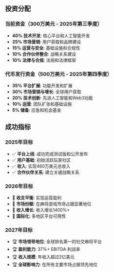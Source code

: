 ## 投资分配

### 当前资金（300万美元 - 2025年第三季度）
- **40% 技术开发**: 核心平台和人工智能开发
- **25% 市场营销**: 用户获取和品牌建设
- **15% 运营与安全**: 基础设施和合规性
- **10% 合作伙伴整合**: 战略关系建设
- **10% 法律与合规**: 法规和法律框架

### 代币发行资金（500万美元 - 2025年第四季度）
- **35% 平台扩展**: 功能开发和扩展
- **30% 市场营销与增长**: 全球用户获取
- **20% 技术创新**: 先进人工智能和Web3功能
- **10% 运营**: 团队扩张和基础设施
- **5% 储备**: 应急和机会基金

## 成功指标

### 2025年目标
- ✅ **平台上线**: 成功完成测试版和公开发布
- ✅ **用户基础**: 初始活跃玩家社区
- ✅ **收入**: 实现460万美元总收入
- ✅ **合作伙伴关系**: 建立关键战略关系

### 2026年目标
- 🎯 **收支平衡**: 实现运营盈利
- 🎯 **市场份额**: 在麻将游戏市场占据显著地位
- 🎯 **收入增长**: 收入增长1400%+
- 🎯 **国际化**: 多地区平台可用性

### 2027年目标
- 🏆 **市场领导地位**: 全球排名第一的社交麻将平台
- 🏆 **盈利能力**: 37%+ EBITDA 利润率
- 🏆 **收入规模**: 年收入超过2亿美元
- 🏆 **全球影响力**: 在所有主要市场占据领先地位